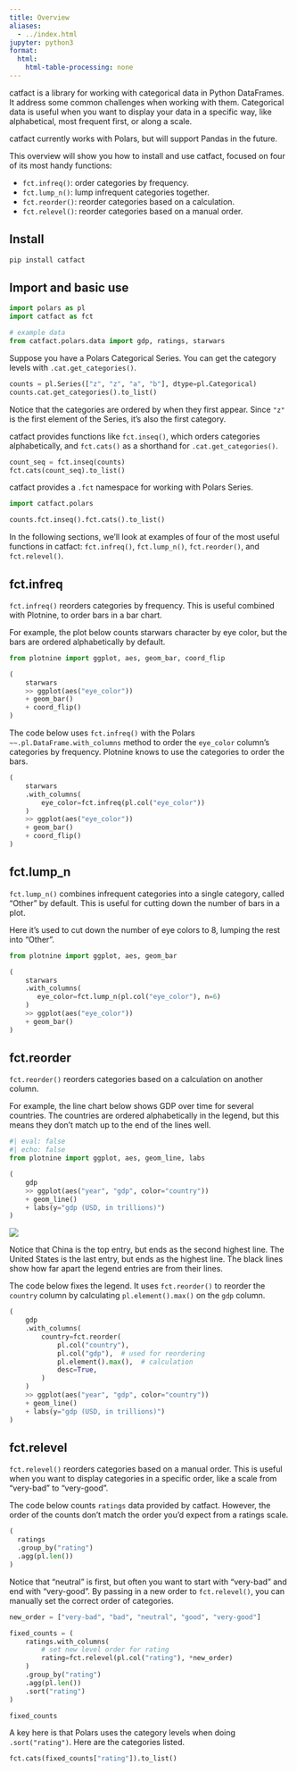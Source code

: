 ```yaml
---
title: Overview
aliases:
  - ../index.html
jupyter: python3
format:
  html:
    html-table-processing: none
---
```


catfact is a library for working with categorical data in Python DataFrames. It address some common challenges when working with them. Categorical data is useful when you want to display your data in a specific way, like alphabetical, most frequent first, or along a scale.

catfact currently works with Polars, but will support Pandas in the future.

This overview will show you how to install and use catfact, focused on four of its most handy functions:

* `fct.infreq()`: order categories by frequency.
* `fct.lump_n()`: lump infrequent categories together.
* `fct.reorder()`: reorder categories based on a calculation.
* `fct.relevel()`: reorder categories based on a manual order.

## Install

```bash
pip install catfact
```


## Import and basic use

```python
import polars as pl
import catfact as fct

# example data
from catfact.polars.data import gdp, ratings, starwars
```

Suppose you have a Polars Categorical Series. You can get the category levels with `.cat.get_categories()`. 

```python
counts = pl.Series(["z", "z", "a", "b"], dtype=pl.Categorical)
counts.cat.get_categories().to_list()
```

Notice that the categories are ordered by when they first appear. Since `"z"` is the first element of the Series, it's also the first category.

catfact provides functions like `fct.inseq()`, which orders categories alphabetically, and `fct.cats()` as a shorthand for `.cat.get_categories()`.

```python
count_seq = fct.inseq(counts)
fct.cats(count_seq).to_list()
```

:::{.callout-note title="Using the Polars fct namespace"}

catfact provides a `.fct` namespace for working with Polars Series.

```python
import catfact.polars

counts.fct.inseq().fct.cats().to_list()
```

:::

In the following sections, we'll look at examples of four of the most useful functions in catfact: `fct.infreq()`, `fct.lump_n()`, `fct.reorder()`, and `fct.relevel()`.

## fct.infreq

`fct.infreq()` reorders categories by frequency. This is useful combined with Plotnine, to order bars in a bar chart.

For example, the plot below counts starwars character by eye color, but the bars are ordered alphabetically by default.

```python
from plotnine import ggplot, aes, geom_bar, coord_flip

(
    starwars
    >> ggplot(aes("eye_color"))
    + geom_bar()
    + coord_flip()
)
```

The code below uses `fct.infreq()` with the Polars `~~.pl.DataFrame.with_columns` method to order the `eye_color` column's categories by frequency. Plotnine knows to use the categories to order the bars.


```python
(
    starwars
    .with_columns(
        eye_color=fct.infreq(pl.col("eye_color"))
    )
    >> ggplot(aes("eye_color"))
    + geom_bar()
    + coord_flip()
)
```

## fct.lump_n

`fct.lump_n()` combines infrequent categories into a single category, called "Other" by default. This is useful for cutting down the number of bars in a plot.

Here it's used to cut down the number of eye colors to 8, lumping the rest into "Other".

```python
from plotnine import ggplot, aes, geom_bar

(
    starwars
    .with_columns(
       eye_color=fct.lump_n(pl.col("eye_color"), n=6)
    )
    >> ggplot(aes("eye_color"))
    + geom_bar()
)
```


## fct.reorder

`fct.reorder()` reorders categories based on a calculation on another column.

For example, the line chart below shows GDP over time for several countries. The countries are ordered alphabetically in the legend, but this means they don't match up to the end of the lines well.

```python
#| eval: false
#| echo: false
from plotnine import ggplot, aes, geom_line, labs

(
    gdp
    >> ggplot(aes("year", "gdp", color="country"))
    + geom_line()
    + labs(y="gdp (USD, in trillions)")
)
```

![](./assets/gdp-reorder-motivation.png)

Notice that China is the top entry, but ends as the second highest line. The United States is the last entry, but ends as the highest line. The black lines show how far apart the legend entries are from their lines. 

The code below fixes the legend. It uses `fct.reorder()` to reorder the `country` column by calculating `pl.element().max()` on the `gdp` column.

```python
(
    gdp
    .with_columns(
        country=fct.reorder(
            pl.col("country"),
            pl.col("gdp"),  # used for reordering
            pl.element().max(),  # calculation
            desc=True,
        )
    )
    >> ggplot(aes("year", "gdp", color="country"))
    + geom_line()
    + labs(y="gdp (USD, in trillions)")
)

```

## fct.relevel

`fct.relevel()` reorders categories based on a manual order. This is useful when you want to display categories in a specific order, like a scale from "very-bad" to "very-good".

The code below counts `ratings` data provided by catfact. However, the order of the counts don't match the order you'd expect from a ratings scale.

```python
(
  ratings
  .group_by("rating")
  .agg(pl.len())
)
```

Notice that "neutral" is first, but often you want to start with "very-bad" and end with "very-good". By passing in a new order to `fct.relevel()`, you can manually set the correct order of categories.

```python
new_order = ["very-bad", "bad", "neutral", "good", "very-good"]

fixed_counts = (
    ratings.with_columns(
        # set new level order for rating
        rating=fct.relevel(pl.col("rating"), *new_order)
    )
    .group_by("rating")
    .agg(pl.len())
    .sort("rating")
)

fixed_counts
```

A key here is that Polars uses the category levels when doing `.sort("rating")`. Here are the categories listed.

```python
fct.cats(fixed_counts["rating"]).to_list()
```

